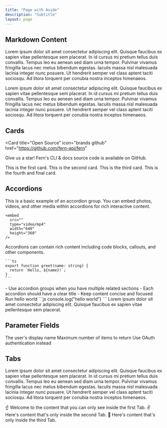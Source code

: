 ```yaml
---
title: "Page with Aside"
description: "Subtitle"
layout: page
---
```


## Markdown Content

Lorem ipsum dolor sit amet consectetur adipiscing elit. Quisque faucibus ex sapien vitae pellentesque sem placerat. In id cursus mi pretium tellus duis convallis. Tempus leo eu aenean sed diam urna tempor. Pulvinar vivamus fringilla lacus nec metus bibendum egestas. Iaculis massa nisl malesuada lacinia integer nunc posuere. Ut hendrerit semper vel class aptent taciti sociosqu. Ad litora torquent per conubia nostra inceptos himenaeos.

Lorem ipsum dolor sit amet consectetur adipiscing elit. Quisque faucibus ex sapien vitae pellentesque sem placerat. In id cursus mi pretium tellus duis convallis. Tempus leo eu aenean sed diam urna tempor. Pulvinar vivamus fringilla lacus nec metus bibendum egestas. Iaculis massa nisl malesuada lacinia integer nunc posuere. Ut hendrerit semper vel class aptent taciti sociosqu. Ad litora torquent per conubia nostra inceptos himenaeos.

## Cards

<Card
  title="Open Source"
  icon="brands github"
  href="https://github.com/fern-api/fern"
>
  Give us a star! Fern's CLI & docs source code is available on GitHub.
</Card>

<CardGroup cols={2}>
  <Card title="First Card" icon="circle-1">
    This is the first card.
  </Card>
  <Card title="Second Card" icon="circle-2">
    This is the second card.
  </Card>
  <Card title="Third Card" icon="circle-3">
    This is the third card.
  </Card>
  <Card title="Fourth Card" icon="circle-4">
    This is the fourth and final card.
  </Card>
</CardGroup>

## Accordions

<AccordionGroup>
  <Accordion title="Text Example">
    This is a basic example of an accordion group.
  </Accordion>

  <Accordion title="Multimedia Example">
    You can embed photos, videos, and other media within accordions for rich interactive content.

    <embed
      src=""
      type="video/mp4"
      width="640"
      height="360"
    />

  </Accordion>

  <Accordion title="Rich Content Support">
    Accordions can contain rich content including code blocks, callouts, and other components.

    ```ts
    export function greet(name: string) {
      return `Hello, ${name}!`;
    }
    ```

  </Accordion>
  
  <Accordion title="Best Practices Using Accordion Groups">
    - Use accordion groups when you have multiple related sections
    - Each accordion should have a clear title
    - Keep content concise and focused
  </Accordion>
</AccordionGroup>

<Aside>
  <Steps>
    <Step>Run hello world ```js console.log("hello world") ```</Step>
    <Step>
      Lorem ipsum dolor sit amet consectetur adipiscing elit. Quisque faucibus
      ex sapien vitae pellentesque sem placerat.
    </Step>
  </Steps>
</Aside>

## Parameter Fields

<ParamField path="username" type="string" required={true}>
  The user's display name
</ParamField>

<ParamField path="limit" type="number" default="50">
  Maximum number of items to return
</ParamField>

<ParamField path="api_key" type="string" deprecated={true}>
  Use OAuth authentication instead
</ParamField>

## Tabs

Lorem ipsum dolor sit amet consectetur adipiscing elit. Quisque faucibus ex sapien vitae pellentesque sem placerat. In id cursus mi pretium tellus duis convallis. Tempus leo eu aenean sed diam urna tempor. Pulvinar vivamus fringilla lacus nec metus bibendum egestas. Iaculis massa nisl malesuada lacinia integer nunc posuere. Ut hendrerit semper vel class aptent taciti sociosqu. Ad litora torquent per conubia nostra inceptos himenaeos.

<Tabs>
  <Tab title="First Tab">
    ☝️ Welcome to the content that you can only see inside the first Tab.
  </Tab>
  <Tab title="Second Tab">
    ✌️ Here's content that's only inside the second Tab.
  </Tab>
  <Tab title="Third Tab">
    💪 Here's content that's only inside the third Tab.
  </Tab>
</Tabs>

